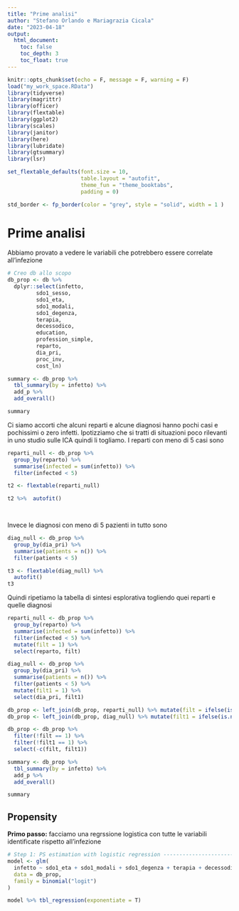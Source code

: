 ```yaml
---
title: "Prime analisi"
author: "Stefano Orlando e Mariagrazia Cicala"
date: "2023-04-18"
output: 
  html_document:
    toc: false
    toc_depth: 3
    toc_float: true
---
```


```r
knitr::opts_chunk$set(echo = F, message = F, warning = F)
load("my_work_space.RData")
library(tidyverse)
library(magrittr)
library(officer)
library(flextable)
library(ggplot2)
library(scales)
library(janitor)
library(here)
library(lubridate)
library(gtsummary)
library(lsr)

set_flextable_defaults(font.size = 10,
                       table.layout = "autofit",
                       theme_fun = "theme_booktabs",
                       padding = 0)

std_border <- fp_border(color = "grey", style = "solid", width = 1 )
```

# Prime analisi

Abbiamo provato a vedere le variabili che potrebbero essere correlate all'infezione

```r
# Creo db allo scopo
db_prop <- db %>% 
  dplyr::select(infetto,
         sdo1_sesso,
         sdo1_eta, 
         sdo1_modali,
         sdo1_degenza,
         terapia, 
         decessodico,
         education,
         profession_simple,
         reparto,
         dia_pri,
         proc_inv,
         cost_ln)

summary <- db_prop %>% 
  tbl_summary(by = infetto) %>% 
  add_p %>% 
  add_overall()

summary

```

Ci siamo accorti che alcuni reparti e alcune diagnosi hanno pochi casi e pochissimi o zero infetti. Ipotizziamo che si tratti di situazioni poco rilevanti in uno studio sulle ICA quindi li togliamo. I reparti con meno di 5 casi sono

```r
reparti_null <- db_prop %>%
  group_by(reparto) %>% 
  summarise(infected = sum(infetto)) %>% 
  filter(infected < 5)

t2 <- flextable(reparti_null)

t2 %>%  autofit()

    

```

Invece le diagnosi con meno di 5 pazienti in tutto sono

```r
diag_null <- db_prop %>%
  group_by(dia_pri) %>% 
  summarise(patients = n()) %>% 
  filter(patients < 5)

t3 <- flextable(diag_null) %>% 
  autofit()
t3
```

Quindi ripetiamo la tabella di sintesi esplorativa togliendo quei reparti e quelle diagnosi

```r

reparti_null <- db_prop %>%
  group_by(reparto) %>% 
  summarise(infected = sum(infetto)) %>% 
  filter(infected < 5) %>% 
  mutate(filt = 1) %>% 
  select(reparto, filt)

diag_null <- db_prop %>%
  group_by(dia_pri) %>% 
  summarise(patients = n()) %>% 
  filter(patients < 5) %>% 
  mutate(filt1 = 1) %>% 
  select(dia_pri, filt1)

db_prop <- left_join(db_prop, reparti_null) %>% mutate(filt = ifelse(is.na(filt),0,filt))
db_prop <- left_join(db_prop, diag_null) %>% mutate(filt1 = ifelse(is.na(filt1),0,filt1))

db_prop <- db_prop %>% 
  filter(!filt == 1) %>% 
  filter(!filt1 == 1) %>% 
  select(-c(filt, filt1))

summary <- db_prop %>% 
  tbl_summary(by = infetto) %>% 
  add_p %>% 
  add_overall()

summary
```

## Propensity

**Primo passo:** facciamo una regrssione logistica con tutte le variabili identificate rispetto all'infezione

```r
# Step 1: PS estimation with logistic regression -----------------------
model <- glm(
  infetto ~ sdo1_eta + sdo1_modali + sdo1_degenza + terapia + decessodico + reparto + dia_pri + proc_inv, 
  data = db_prop,
  family = binomial("logit")
)

model %>% tbl_regression(exponentiate = T)

```
